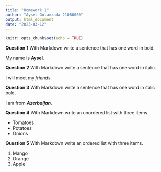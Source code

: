 ```yaml
---
title: "Homework 1"
author: "Aysel Gulamzada 21080060"
output: html_document
date: "2023-03-12"
---
```


```r
knitr::opts_chunk$set(echo = TRUE)
```



**Question 1** With Markdown write a sentence that has one word in bold.

My name is **Aysel**.

**Question 2** With Markdown write a sentence that has one word in italic.

I will meet my *friends*. 

**Question 3** With Markdown write a sentence that has one word in italic bold.

I am from **_Azerbaijan_**.

**Question 4** With Markdown write an unordered list with three items.

* Tomatoes
* Potatoes
* Onions

**Question 5** With Markdown write an ordered list with three items.

1. Mango
2. Orange
3. Apple


